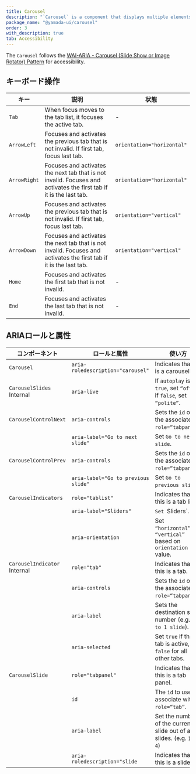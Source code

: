 ```yaml
---
title: Carousel
description: "`Carousel` is a component that displays multiple elements like a slideshow."
package_name: "@yamada-ui/carousel"
order: 3
with_description: true
tab: Accessibility
---
```


The `Carousel` follows the [WAI-ARIA - Carousel (Slide Show or Image Rotator) Pattern](https://www.w3.org/WAI/ARIA/apg/patterns/carousel/) for accessibility.

## キーボード操作

| キー         | 説明                                                                                                               | 状態                       |
| ------------ | ------------------------------------------------------------------------------------------------------------------ | -------------------------- |
| `Tab`        | When focus moves to the tab list, it focuses the active tab.                                                       | -                          |
| `ArrowLeft`  | Focuses and activates the previous tab that is not invalid. If first tab, focus last tab.                          | `orientation="horizontal"` |
| `ArrowRight` | Focuses and activates the next tab that is not invalid. Focuses and activates the first tab if it is the last tab. | `orientation="horizontal"` |
| `ArrowUp`    | Focuses and activates the previous tab that is not invalid. If first tab, focus last tab.                          | `orientation="vertical"`   |
| `ArrowDown`  | Focuses and activates the next tab that is not invalid. Focuses and activates the first tab if it is the last tab. | `orientation="vertical"`   |
| `Home`       | Focuses and activates the first tab that is not invalid.                                                           | -                          |
| `End`        | Focuses and activates the last tab that is not invalid.                                                            | -                          |

## ARIAロールと属性

| コンポーネント                          | ロールと属性                        | 使い方                                                                 |
| --------------------------------------- | ----------------------------------- | ---------------------------------------------------------------------- |
| `Carousel`                              | `aria-roledescription="carousel"`   | Indicates that it is a carousel.                                       |
| `CarouselSlides` <Tag>Internal</Tag>    | `aria-live`                         | If `autoplay` is `true`, set `“off”`; if `false`, set `“polite”`.      |
| `CarouselControlNext`                   | `aria-controls`                     | Sets the `id` of the associated `role=“tabpanel”`.                     |
|                                         | `aria-label="Go to next slide"`     | Set `Go to next slide`.                                                |
| `CarouselControlPrev`                   | `aria-controls`                     | Sets the `id` of the associated `role=“tabpanel”`.                     |
|                                         | `aria-label="Go to previous slide"` | Set `Go to previous slide`.                                            |
| `CarouselIndicators`                    | `role="tablist"`                    | Indicates that this is a tab list.                                     |
|                                         | `aria-label="Sliders"`              | `Set `Sliders`.                                                        |
|                                         | `aria-orientation`                  | Set `“horizontal”` or `“vertical”` based on `orientation` value.       |
| `CarouselIndicator` <Tag>Internal</Tag> | `role="tab"`                        | Indicates that this is a tab.                                          |
|                                         | `aria-controls`                     | Sets the `id` of the associated `role=“tabpanel”`.                     |
|                                         | `aria-label`                        | Sets the destination slide number (e.g., `Go to 1 slide`).             |
|                                         | `aria-selected`                     | Set `true` if the tab is active, set `false` for all other tabs.       |
| `CarouselSlide`                         | `role="tabpanel"`                   | Indicates that this is a tab panel.                                    |
|                                         | `id`                                | The `id` to use to associate with `role=“tab”`.                        |
|                                         | `aria-label`                        | Set the number of the current slide out of all slides. (e.g. `1 of 4`) |
|                                         | `aria-roledescription="slide`       | Indicates that this is a slide.                                        |
